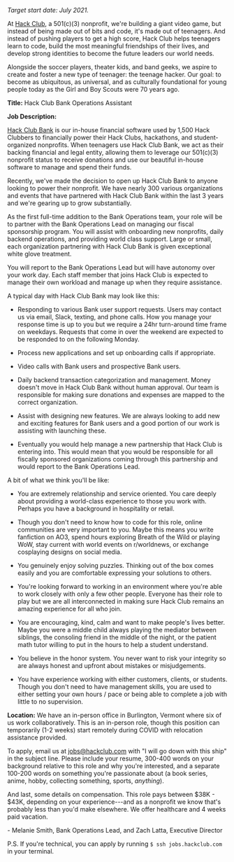 _Target start date: July 2021._

At [Hack Club](https://hackclub.com), a 501(c)(3) nonprofit, we're building a giant video game, but instead of being made out of bits and code, it's made out of teenagers. And instead of pushing players to get a high score, Hack Club helps teenagers learn to code, build the most meaningful friendships of their lives, and develop strong identities to become the future leaders our world needs.

Alongside the soccer players, theater kids, and band geeks, we aspire to create and foster a new type of teenager: the teenage hacker. Our goal: to become as ubiquitous, as universal, and as culturally foundational for young people today as the Girl and Boy Scouts were 70 years ago.

**Title:** Hack Club Bank Operations Assistant

**Job Description:**

[Hack Club Bank](https://medium.com/hackclub/hack-club-bank-is-now-live-for-everyone-including-you-884f7f54836f) is our in-house financial software used by 1,500 Hack Clubbers to financially power their Hack Clubs, hackathons, and student-organized nonprofits. When teenagers use Hack Club Bank, we act as their backing financial and legal entity, allowing them to leverage our 501(c)(3) nonprofit status to receive donations and use our beautiful in-house software to manage and spend their funds.

Recently, we've made the decision to open up Hack Club Bank to anyone looking to power their nonprofit. We have nearly 300 various organizations and events that have partnered with Hack Club Bank within the last 3 years and we're gearing up to grow substantially.

As the first full-time addition to the Bank Operations team, your role will be to partner with the Bank Operations Lead on managing our fiscal sponsorship program. You will assist with onboarding new nonprofits, daily backend operations, and providing world class support. Large or small, each organization partnering with Hack Club Bank is given exceptional white glove treatment.

You will report to the Bank Operations Lead but will have autonomy over your work day. Each staff member that joins Hack Club is expected to manage their own workload and manage up when they require assistance.

A typical day with Hack Club Bank may look like this:

- Responding to various Bank user support requests. Users may contact us via email, Slack, texting, and phone calls. How you manage your response time is up to you but we require a 24hr turn-around time frame on weekdays. Requests that come in over the weekend are expected to be responded to on the following Monday.

- Process new applications and set up onboarding calls if appropriate.

- Video calls with Bank users and prospective Bank users.

- Daily backend transaction categorization and management. Money doesn't move in Hack Club Bank without human approval. Our team is responsible for making sure donations and expenses are mapped to the correct organization.

- Assist with designing new features. We are always looking to add new and exciting features for Bank users and a good portion of our work is assisting with launching these.

- Eventually you would help manage a new partnership that Hack Club is entering into. This would mean that you would be responsible for all fiscally sponsored organizations coming through this partnership and would report to the Bank Operations Lead.

A bit of what we think you'll be like:

- You are extremely relationship and service oriented. You care deeply about providing a world-class experience to those you work with. Perhaps you have a background in hospitality or retail.

- Though you don't need to know how to code for this role, online communities are very important to you. Maybe this means you write fanfiction on AO3, spend hours exploring Breath of the Wild or playing WoW, stay current with world events on r/worldnews, or exchange cosplaying designs on social media.

- You genuinely enjoy solving puzzles. Thinking out of the box comes easily and you are comfortable expressing your solutions to others.

- You're looking forward to working in an environment where you're able to work closely with only a few other people. Everyone has their role to play but we are all interconnected in making sure Hack Club remains an amazing experience for all who join.

- You are encouraging, kind, calm and want to make people's lives better. Maybe you were a middle child always playing the mediator between siblings, the consoling friend in the middle of the night, or the patient math tutor willing to put in the hours to help a student understand.

- You believe in the honor system. You never want to risk your integrity so are always honest and upfront about mistakes or misjudgements.

- You have experience working with either customers, clients, or students. Though you don't need to have management skills, you are used to either setting your own hours / pace or being able to complete a job with little to no supervision.

**Location:** We have an in-person office in Burlington, Vermont where six of us work collaboratively. This is an in-person role, though this position can temporarily (1-2 weeks) start remotely during COVID with relocation assistance provided.

To apply, email us at <jobs@hackclub.com> with "I will go down with this ship" in the subject line. Please include your resume, 300-400 words on your background relative to this role and why you're interested, and a separate 100-200 words on something you're passionate about (a book series, anime, hobby, collecting something, sports, _anything_).

And last, some details on compensation. This role pays between $38K - $43K, depending on your experience---and as a nonprofit we know that's probably less than you'd make elsewhere. We offer healthcare and 4 weeks paid vacation.

\- Melanie Smith, Bank Operations Lead, and Zach Latta, Executive Director

P.S. If you're technical, you can apply by running `$ ssh jobs.hackclub.com` in your terminal.
